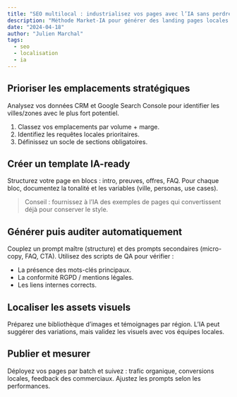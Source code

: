 ```yaml
---
title: "SEO multilocal : industrialisez vos pages avec l’IA sans perdre en qualité"
description: "Méthode Market-IA pour générer des landing pages locales optimisées et conformes à votre marque."
date: "2024-04-18"
author: "Julien Marchal"
tags:
  - seo
  - localisation
  - ia
---
```


## Prioriser les emplacements stratégiques

Analysez vos données CRM et Google Search Console pour identifier les villes/zones avec le plus fort potentiel.

1. Classez vos emplacements par volume + marge.
2. Identifiez les requêtes locales prioritaires.
3. Définissez un socle de sections obligatoires.

## Créer un template IA-ready

Structurez votre page en blocs : intro, preuves, offres, FAQ. Pour chaque bloc, documentez la tonalité et les variables (ville, personas, use cases).

> Conseil : fournissez à l’IA des exemples de pages qui convertissent déjà pour conserver le style.

## Générer puis auditer automatiquement

Couplez un prompt maître (structure) et des prompts secondaires (micro-copy, FAQ, CTA). Utilisez des scripts de QA pour vérifier :

- La présence des mots-clés principaux.
- La conformité RGPD / mentions légales.
- Les liens internes corrects.

## Localiser les assets visuels

Préparez une bibliothèque d’images et témoignages par région. L’IA peut suggérer des variations, mais validez les visuels avec vos équipes locales.

## Publier et mesurer

Déployez vos pages par batch et suivez : trafic organique, conversions locales, feedback des commerciaux. Ajustez les prompts selon les performances.
